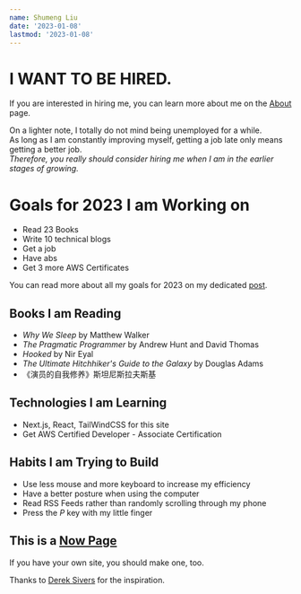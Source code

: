 ```yaml
---
name: Shumeng Liu
date: '2023-01-08'
lastmod: '2023-01-08'
---
```


# I WANT TO BE HIRED.

If you are interested in hiring me, you can learn more about me on the [About](about) page.

On a lighter note, I totally do not mind being unemployed for a while.  
As long as I am constantly improving myself, getting a job late only means getting a better job.  
_Therefore, you really should consider hiring me when I am in the earlier stages of growing._

# Goals for 2023 I am Working on

- Read 23 Books
- Write 10 technical blogs
- Get a job
- Have abs
- Get 3 more AWS Certificates

You can read more about all my goals for 2023 on my dedicated [post](blog/goals-2023).

## Books I am Reading

- _Why We Sleep_ by Matthew Walker
- _The Pragmatic Programmer_ by Andrew Hunt and David Thomas
- _Hooked_ by Nir Eyal
- _The Ultimate Hitchhiker's Guide to the Galaxy_ by Douglas Adams
- 《演员的自我修养》斯坦尼斯拉夫斯基

## Technologies I am Learning

- Next.js, React, TailWindCSS for this site
- Get AWS Certified Developer - Associate Certification

## Habits I am Trying to Build

- Use less mouse and more keyboard to increase my efficiency
- Have a better posture when using the computer
- Read RSS Feeds rather than randomly scrolling through my phone
- Press the _P_ key with my little finger

## This is a [Now Page](https://nownownow.com/about)

If you have your own site, you should make one, too.

Thanks to [Derek Sivers](https://sive.rs/) for the inspiration.
